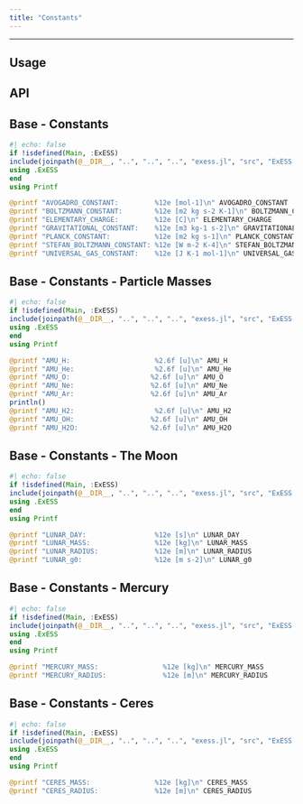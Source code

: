 ```yaml
---
title: "Constants"
---
```


---

## Usage

## API

::: {.callout-note appearance="simple" icon=false}
# Base - Constants
```julia
#| echo: false
if !isdefined(Main, :ExESS)
include(joinpath(@__DIR__, "..", "..", "..", "exess.jl", "src", "ExESS.jl"))
using .ExESS
end
using Printf

@printf "AVOGADRO_CONSTANT:         %12e [mol-1]\n" AVOGADRO_CONSTANT
@printf "BOLTZMANN_CONSTANT:        %12e [m2 kg s-2 K-1]\n" BOLTZMANN_CONSTANT
@printf "ELEMENTARY_CHARGE:         %12e [C]\n" ELEMENTARY_CHARGE
@printf "GRAVITATIONAL_CONSTANT:    %12e [m3 kg-1 s-2]\n" GRAVITATIONAL_CONSTANT
@printf "PLANCK_CONSTANT:           %12e [m2 kg s-1]\n" PLANCK_CONSTANT
@printf "STEFAN_BOLTZMANN_CONSTANT: %12e [W m-2 K-4]\n" STEFAN_BOLTZMANN_CONSTANT
@printf "UNIVERSAL_GAS_CONSTANT:    %12e [J K-1 mol-1]\n" UNIVERSAL_GAS_CONSTANT
```
:::



::: {.callout-note appearance="simple" icon=false}
# Base - Constants - Particle Masses
```julia
#| echo: false
if !isdefined(Main, :ExESS)
include(joinpath(@__DIR__, "..", "..", "..", "exess.jl", "src", "ExESS.jl"))
using .ExESS
end
using Printf

@printf "AMU_H:                     %2.6f [u]\n" AMU_H
@printf "AMU_He:                    %2.6f [u]\n" AMU_He
@printf "AMU_O:                    %2.6f [u]\n" AMU_O
@printf "AMU_Ne:                   %2.6f [u]\n" AMU_Ne
@printf "AMU_Ar:                   %2.6f [u]\n" AMU_Ar
println()
@printf "AMU_H2:                    %2.6f [u]\n" AMU_H2
@printf "AMU_OH:                   %2.6f [u]\n" AMU_OH
@printf "AMU_H2O:                  %2.6f [u]\n" AMU_H2O
```
:::




::: {.callout-note appearance="simple" icon=false}
# Base - Constants - The Moon
```julia
#| echo: false
if !isdefined(Main, :ExESS)
include(joinpath(@__DIR__, "..", "..", "..", "exess.jl", "src", "ExESS.jl"))
using .ExESS
end
using Printf

@printf "LUNAR_DAY:                 %12e [s]\n" LUNAR_DAY
@printf "LUNAR_MASS:                %12e [kg]\n" LUNAR_MASS
@printf "LUNAR_RADIUS:              %12e [m]\n" LUNAR_RADIUS
@printf "LUNAR_g0:                  %12e [m s-2]\n" LUNAR_g0
```
:::



::: {.callout-note appearance="simple" icon=false}
# Base - Constants - Mercury
```julia
#| echo: false
if !isdefined(Main, :ExESS)
include(joinpath(@__DIR__, "..", "..", "..", "exess.jl", "src", "ExESS.jl"))
using .ExESS
end
using Printf

@printf "MERCURY_MASS:                %12e [kg]\n" MERCURY_MASS
@printf "MERCURY_RADIUS:              %12e [m]\n" MERCURY_RADIUS
```
:::




::: {.callout-note appearance="simple" icon=false}
# Base - Constants - Ceres
```julia
#| echo: false
if !isdefined(Main, :ExESS)
include(joinpath(@__DIR__, "..", "..", "..", "exess.jl", "src", "ExESS.jl"))
using .ExESS
end
using Printf

@printf "CERES_MASS:                %12e [kg]\n" CERES_MASS
@printf "CERES_RADIUS:              %12e [m]\n" CERES_RADIUS
```
:::
